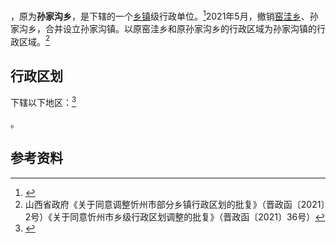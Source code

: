 {{中国乡级行政区|14/09/31/205/000
| 政府驻地 = 孙家沟村
}}

'''{{PAGENAMEBASE}}'''，原为'''孙家沟乡'''，是{{PRC admin/fullname|14/09/31/205/000|3}}下辖的一个[[乡镇|乡镇]]级行政单位。<ref>{{PRC admin/ref sgc|{{PRC admin/parent|14/09/31/205/000}}}}</ref>2021年5月，撤销[[窑洼乡|窑洼乡]]、孙家沟乡，合并设立孙家沟镇。以原窑洼乡和原孙家沟乡的行政区域为孙家沟镇的行政区域。<ref>山西省政府《关于同意调整忻州市部分乡镇行政区划的批复》（晋政函〔2021〕2号）《关于同意忻州市乡级行政区划调整的批复》（晋政函〔2021〕36号）</ref>

== 行政区划 ==

{{PAGENAMEBASE}}下辖以下地区：<ref>{{PRC admin/ref sgc|14/09/31/205/000}}</ref>

{{PRC admin/children|14/09/31/205/000}}。

== 参考资料 ==

{{reflist}}

{{PRC admin/navcat|14/09/31/205/000}}